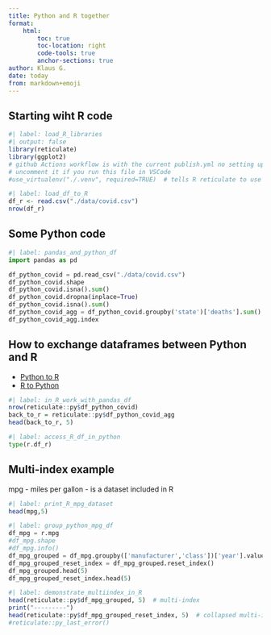 ```yaml
---
title: Python and R together
format: 
    html:
        toc: true
        toc-location: right
        code-tools: true
        anchor-sections: true
author: Klaus G.
date: today
from: markdown+emoji
---
```


## Starting wiht R code
```r
#| label: load_R_libraries
#| output: false
library(reticulate)
library(ggplot2)
# github Actions workflow is with the current publish.yml no setting up a venv
# uncomment it if you run this file in VSCode
#use_virtualenv("./.venv", required=TRUE)  # tells R reticulate to use this Python virtual envivonment
```

```r
#| label: load_df_to_R
df_r <- read.csv("./data/covid.csv")
nrow(df_r)
```

## Some Python code
```python
#| label: pandas_and_python_df
import pandas as pd

df_python_covid = pd.read_csv("./data/covid.csv")
df_python_covid.shape
df_python_covid.isna().sum()
df_python_covid.dropna(inplace=True)
df_python_covid.isna().sum()
df_python_covid_agg = df_python_covid.groupby('state')['deaths'].sum()
df_python_covid_agg.index
```

## How to exchange dataframes between Python and R

* [Python to R](https://stackoverflow.com/questions/74081417/how-to-visualize-a-pandas-dataframe-in-r-chunk-quarto)
* [R to Python](https://www.r-bloggers.com/2023/01/combining-r-and-python-with-reticulate-and-quarto/)

```r
#| label: in_R_work_with_pandas_df
nrow(reticulate::py$df_python_covid)
back_to_r = reticulate::py$df_python_covid_agg
head(back_to_r, 5)
```

```python
#| label: access_R_df_in_python
type(r.df_r)
```

## Multi-index example
mpg - miles per gallon - is a dataset included in R 
```r
#| label: print_R_mpg_dataset
head(mpg,5)
```

```python
#| label: group_python_mpg_df
df_mpg = r.mpg
#df_mpg.shape
#df_mpg.info()
df_mpg_grouped = df_mpg.groupby(['manufacturer','class'])['year'].value_counts()
df_mpg_grouped_reset_index = df_mpg_grouped.reset_index()
df_mpg_grouped.head(5)
df_mpg_grouped_reset_index.head(5)
```

```r
#| label: demonstrate_multiindex_in_R
head(reticulate::py$df_mpg_grouped, 5)  # multi-index
print("---------")
head(reticulate::py$df_mpg_grouped_reset_index, 5)  # collapsed multi-index
#reticulate::py_last_error()
```